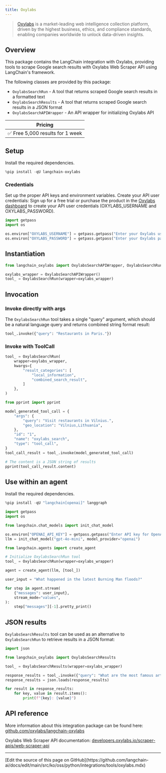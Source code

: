 ```yaml
---
title: Oxylabs
---
```


>[Oxylabs](https://oxylabs.io/) is a market-leading web intelligence collection platform, driven by the highest business, ethics, and compliance standards, enabling companies worldwide to unlock data-driven insights.

## Overview

This package contains the LangChain integration with Oxylabs, providing tools to scrape Google search results with Oxylabs Web Scraper API using LangChain's framework.

The following classes are provided by this package:

- `OxylabsSearchRun` - A tool that returns scraped Google search results in a formatted text
- `OxylabsSearchResults` - A tool that returns scraped Google search results in a JSON format
- `OxylabsSearchAPIWrapper` - An API wrapper for initializing Oxylabs API

|             Pricing             |
|:-------------------------------:|
| ✅ Free 5,000 results for 1 week |

## Setup

Install the required dependencies.

```python
%pip install -qU langchain-oxylabs
```

### Credentials

Set up the proper API keys and environment variables. Create your API user credentials: Sign up for a free trial or purchase the product in the [Oxylabs dashboard](https://dashboard.oxylabs.io/en/registration) to create your API user credentials (OXYLABS_USERNAME and OXYLABS_PASSWORD).

```python
import getpass
import os

os.environ["OXYLABS_USERNAME"] = getpass.getpass("Enter your Oxylabs username: ")
os.environ["OXYLABS_PASSWORD"] = getpass.getpass("Enter your Oxylabs password: ")
```

## Instantiation

```python
from langchain_oxylabs import OxylabsSearchAPIWrapper, OxylabsSearchRun

oxylabs_wrapper = OxylabsSearchAPIWrapper()
tool_ = OxylabsSearchRun(wrapper=oxylabs_wrapper)
```

## Invocation

### Invoke directly with args

The `OxylabsSearchRun` tool takes a single "query" argument, which should be a natural language query and returns combined string format result:

```python
tool_.invoke({"query": "Restaurants in Paris."})
```

### Invoke with ToolCall

```python
tool_ = OxylabsSearchRun(
    wrapper=oxylabs_wrapper,
    kwargs={
        "result_categories": [
            "local_information",
            "combined_search_result",
        ]
    },
)
```

```python
from pprint import pprint

model_generated_tool_call = {
    "args": {
        "query": "Visit restaurants in Vilnius.",
        "geo_location": "Vilnius,Lithuania",
    },
    "id": "1",
    "name": "oxylabs_search",
    "type": "tool_call",
}
tool_call_result = tool_.invoke(model_generated_tool_call)

# The content is a JSON string of results
pprint(tool_call_result.content)
```

## Use within an agent

Install the required dependencies.

```python
%pip install -qU "langchain[openai]" langgraph
```

```python
import getpass
import os

from langchain.chat_models import init_chat_model

os.environ["OPENAI_API_KEY"] = getpass.getpass("Enter API key for OpenAI: ")
llm = init_chat_model("gpt-4o-mini", model_provider="openai")
```

```python
from langchain.agents import create_agent

# Initialize OxylabsSearchRun tool
tool_ = OxylabsSearchRun(wrapper=oxylabs_wrapper)

agent = create_agent(llm, [tool_])

user_input = "What happened in the latest Burning Man floods?"

for step in agent.stream(
    {"messages": user_input},
    stream_mode="values",
):
    step["messages"][-1].pretty_print()
```

## JSON results

`OxylabsSearchResults` tool can be used as an alternative to `OxylabsSearchRun` to retrieve results in a JSON format:

```python
import json

from langchain_oxylabs import OxylabsSearchResults

tool_ = OxylabsSearchResults(wrapper=oxylabs_wrapper)

response_results = tool_.invoke({"query": "What are the most famous artists?"})
response_results = json.loads(response_results)

for result in response_results:
    for key, value in result.items():
        print(f"{key}: {value}")
```

## API reference

More information about this integration package can be found here: [github.com/oxylabs/langchain-oxylabs](https://github.com/oxylabs/langchain-oxylabs)

Oxylabs Web Scraper API documentation: [developers.oxylabs.io/scraper-apis/web-scraper-api](https://developers.oxylabs.io/scraper-apis/web-scraper-api)

---

<Callout icon="pen-to-square" iconType="regular">
  [Edit the source of this page on GitHub](https://github.com/langchain-ai/docs/edit/main/src/ko/oss/python/integrations/tools/oxylabs.mdx)
</Callout>
